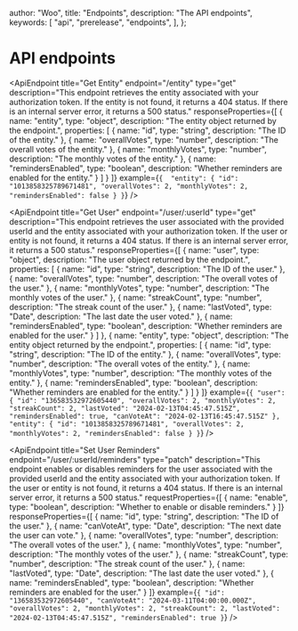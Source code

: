  author: "Woo",
  title: "Endpoints",
  description:
    "The API endpoints",
  keywords: [
    "api",
    "prerelease",
    "endpoints",
  ],
};

# API endpoints



<ApiEndpoint
  title="Get Entity"
  endpoint="/entity"
  type="get"
  description="This endpoint retrieves the entity associated with your authorization token. If the entity is not found, it returns a 404 status. If there is an internal server error, it returns a 500 status."
  responseProperties={[
    {
      name: "entity",
      type: "object",
      description: "The entity object returned by the endpoint.",
      properties: [
        {
          name: "id",
          type: "string",
          description: "The ID of the entity."
        },
        {
          name: "overallVotes",
          type: "number",
          description: "The overall votes of the entity."
        },
        {
          name: "monthlyVotes",
          type: "number",
          description: "The monthly votes of the entity."
        },
        {
          name: "remindersEnabled",
          type: "boolean",
          description: "Whether reminders are enabled for the entity."
        }
      ]
    }
  ]}
  example={`{ 
    "entity": {
        "id": "1013858325789671481",
        "overallVotes": 2,
        "monthlyVotes": 2,
        "remindersEnabled": false
    }
}`}
/>


<ApiEndpoint
  title="Get User"
  endpoint="/user/:userId"
  type="get"
  description="This endpoint retrieves the user associated with the provided userId and the entity associated with your authorization token. If the user or entity is not found, it returns a 404 status. If there is an internal server error, it returns a 500 status."
  responseProperties={[
    {
      name: "user",
      type: "object",
      description: "The user object returned by the endpoint.",
      properties: [
        {
          name: "id",
          type: "string",
          description: "The ID of the user."
        },
        {
          name: "overallVotes",
          type: "number",
          description: "The overall votes of the user."
        },
        {
          name: "monthlyVotes",
          type: "number",
          description: "The monthly votes of the user."
        },
        {
          name: "streakCount",
          type: "number",
          description: "The streak count of the user."
        },
        {
          name: "lastVoted",
          type: "Date",
          description: "The last date the user voted."
        },
        {
          name: "remindersEnabled",
          type: "boolean",
          description: "Whether reminders are enabled for the user."
        }
      ]
    },
    {
      name: "entity",
      type: "object",
      description: "The entity object returned by the endpoint.",
      properties: [
        {
          name: "id",
          type: "string",
          description: "The ID of the entity."
        },
        {
          name: "overallVotes",
          type: "number",
          description: "The overall votes of the entity."
        },
        {
          name: "monthlyVotes",
          type: "number",
          description: "The monthly votes of the entity."
        },
        {
          name: "remindersEnabled",
          type: "boolean",
          description: "Whether reminders are enabled for the entity."
        }
      ]
    }
  ]}
    example={`{
    "user": {
        "id": "136583532972605440",
        "overallVotes": 2,
        "monthlyVotes": 2,
        "streakCount": 2,
        "lastVoted": "2024-02-13T04:45:47.515Z",
        "remindersEnabled": true,
        "canVoteAt": "2024-02-13T16:45:47.515Z"
    },
    "entity": {
        "id": "1013858325789671481",
        "overallVotes": 2,
        "monthlyVotes": 2,
        "remindersEnabled": false
    }
}`}
/>


<ApiEndpoint
  title="Set User Reminders"
  endpoint="/user/:userId/reminders"
  type="patch"
  description="This endpoint enables or disables reminders for the user associated with the provided userId and the entity associated with your authorization token. If the user or entity is not found, it returns a 404 status. If there is an internal server error, it returns a 500 status."
  requestProperties={[
    {
      name: "enable",
      type: "boolean",
      description: "Whether to enable or disable reminders."
    }
  ]}
  responseProperties={[
    {
      name: "id",
      type: "string",
      description: "The ID of the user."
    },
    {
      name: "canVoteAt",
      type: "Date",
      description: "The next date the user can vote."
    },
    {
      name: "overallVotes",
      type: "number",
      description: "The overall votes of the user."
    },
    {
      name: "monthlyVotes",
      type: "number",
      description: "The monthly votes of the user."
    },
    {
      name: "streakCount",
      type: "number",
      description: "The streak count of the user."
    },
    {
      name: "lastVoted",
      type: "Date",
      description: "The last date the user voted."
    },
    {
      name: "remindersEnabled",
      type: "boolean",
      description: "Whether reminders are enabled for the user."
    }
  ]}
  example={`{
    "id": "136583532972605440",
    "canVoteAt": "2024-03-11T04:00:00.000Z",
    "overallVotes": 2,
    "monthlyVotes": 2,
    "streakCount": 2,
    "lastVoted": "2024-02-13T04:45:47.515Z",
    "remindersEnabled": true
  }`}
/>